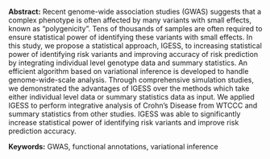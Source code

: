 <span>**Abstract:**</span> Recent genome-wide association studies (GWAS) suggests that a complex phenotype is often affected by many variants with small effects, known as "polygenicity". Tens of thousands of samples are often required to ensure statistical power of identifying these variants with small effects. In this study, we propose a statistical approach, IGESS, to increasing statistical power of identifying risk variants and improving accuracy of risk prediction by integrating individual level genotype data and summary statistics. An efficient algorithm based on variational inference is developed to handle genome-wide-scale analysis. Through comprehensive simulation studies, we demonstrated the advantages of IGESS over the methods which take either individual level data or summary statistics data as input. We applied IGESS to perform integrative analysis of Crohn's Disease from WTCCC and summary statistics from other studies. IGESS was able to significantly increase statistical power of identifying risk variants and improve risk prediction accuracy.

<span>**Keywords:**</span> GWAS,
functional annotations, variational inference
